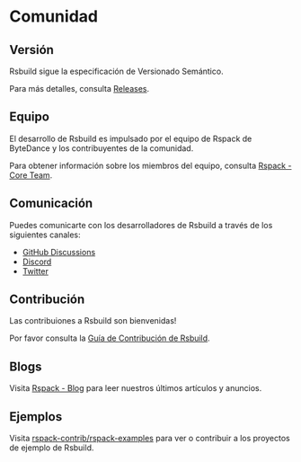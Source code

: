 # Comunidad

## Versión

Rsbuild sigue la especificación de Versionado Semántico.

Para más detalles, consulta [Releases](/community/releases/index).

## Equipo

El desarrollo de Rsbuild es impulsado por el equipo de Rspack de ByteDance y los contribuyentes de la comunidad.

Para obtener información sobre los miembros del equipo, consulta [Rspack - Core Team](https://www.rspack.dev/misc/team/core-team).

## Comunicación

Puedes comunicarte con los desarrolladores de Rsbuild a través de los siguientes canales:

- [GitHub Discussions](https://github.com/web-infra-dev/rsbuild/discussions)
- [Discord](https://discord.com/invite/XsaKEEk4mW)
- [Twitter](https://twitter.com/rspack_dev)

## Contribución

Las contribuiones a Rsbuild son bienvenidas!

Por favor consulta la [Guía de Contribución de Rsbuild](https://github.com/web-infra-dev/rsbuild/blob/main/CONTRIBUTING.md).

## Blogs

Visita [Rspack - Blog](https://www.rspack.dev/blog/index) para leer nuestros últimos artículos y anuncios.

## Ejemplos

Visita [rspack-contrib/rspack-examples](https://github.com/rspack-contrib/rspack-examples) para ver o contribuir a los proyectos de ejemplo de Rsbuild.

